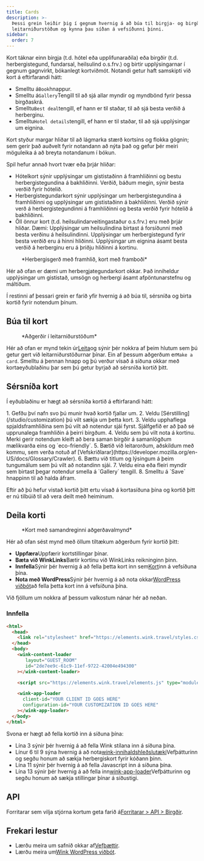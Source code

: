 ```yaml
---
title: Cards
description: >-
  Þessi grein leiðir þig í gegnum hvernig á að búa til birgja- og birgðakort úr
  leitarniðurstöðum og kynna þau síðan á vefsíðunni þinni.
sidebar:
  order: 7
---
```


Kort táknar einn birgja (t.d. hótel eða upplifunaraðila) eða birgðir (t.d. herbergistegund, fundarsal, heilsulind o.s.frv.) og birtir upplýsingarnar í gegnum gagnvirkt, bókanlegt kortviðmót.
Notandi getur haft samskipti við kort á eftirfarandi hátt:

* Smelltu á`Book`hnappur.
* Smelltu á`Gallery`Tengill til að sjá allar myndir og myndbönd fyrir þessa birgðaskrá.
* Smelltu`Best deal`tengill, ef hann er til staðar, til að sjá besta verðið á herberginu.
* Smelltu`Hotel details`tengill, ef hann er til staðar, til að sjá upplýsingar um eignina.

Kort styður margar hliðar til að lágmarka stærð kortsins og flokka gögnin; sem gerir það auðvelt fyrir notandann að nýta það og gefur þér meiri möguleika á að breyta notandanum í bókun.

Spil hefur annað hvort tvær eða þrjár hliðar:

* Hótelkort sýnir upplýsingar um gististaðinn á framhliðinni og bestu herbergistegundina á bakhliðinni. Verðið, báðum megin, sýnir besta verðið fyrir hótelið.
* Herbergistegundarkort sýnir upplýsingar um herbergistegundina á framhliðinni og upplýsingar um gististaðinn á bakhliðinni. Verðið sýnir verð á herbergistegundinni á framhliðinni og besta verðið fyrir hótelið á bakhliðinni.
* Öll önnur kort (t.d. heilsulindarveitingastaður o.s.frv.) eru með þrjár hliðar. Dæmi: Upplýsingar um heilsulindina birtast á forsíðunni með besta verðinu á heilsulindinni. Upplýsingar um herbergistegund fyrir besta verðið eru á hinni hliðinni. Upplýsingar um eignina ásamt besta verðið á herberginu eru á þriðju hliðinni á kortinu.

<figure>
  <CloudinaryImage width="350" height="829" resize="scale" quality="best" alt="Forskoðun á korti" src="academy/card-example" errorImage="noimage_opaque_nyrtl0.png" />

  <figcaption>*Herbergisgerð með framhlið, kort með framboði*</figcaption>
</figure>


Hér að ofan er dæmi um herbergjategundarkort okkar. Það inniheldur upplýsingar um gististað, umsögn og herbergi ásamt afpöntunarstefnu og máltíðum.

Í restinni af þessari grein er farið yfir hvernig á að búa til, sérsníða og birta kortið fyrir notendum þínum.

## Búa til kort

<figure>
  <CloudinaryImage width="350" height="238" resize="scale" quality="best" alt="Aðgerðir" src="academy/inventory-actions" errorImage="noimage_opaque_nyrtl0.png" />

  <figcaption>*Aðgerðir í leitarniðurstöðum*</figcaption>
</figure>


Hér að ofan er mynd tekin úr[Leita](/studio/search)og sýnir þér nokkra af þeim hlutum sem þú getur gert við leitarniðurstöðurnar þínar. Ein af þessum aðgerðum er`Make a card`.
Smelltu á þennan hnapp og þú verður vísað á síðuna okkar með kortaeyðublaðinu þar sem þú getur byrjað að sérsníða kortið þitt.

## Sérsníða kort

Í eyðublaðinu er hægt að sérsníða kortið á eftirfarandi hátt:

<Steps>
  1. Gefðu því nafn svo þú munir hvað kortið fjallar um.
  2. Veldu [Sérstilling](/studio/customization) þú vilt sækja um þetta kort.
  3. Veldu upphaflega spjaldsframhliðina sem þú vilt að notendur sjái fyrst. Sjálfgefið er að það sé upprunalega framhliðin á þeirri birgðum.
  4. Veldu <Badge text="badge" variant="tip" size="small" /> sem þú vilt nota á kortinu. Merki gerir notendum kleift að bera saman birgðir á samanlögðum mælikvarða eins og `eco-friendly`.
  5. Bætið við leitarorðum, aðskildum með kommu, sem verða notuð af [Vefskriðlarar](https://developer.mozilla.org/en-US/docs/Glossary/Crawler).
  6. Bættu við titlum og lýsingum á þeim tungumálum sem þú vilt að notandinn sjái.
  7. Veldu eina eða fleiri myndir sem birtast þegar notendur smella á `Gallery` tengill.
  8. Smelltu á `Save` hnappinn til að halda áfram.
</Steps>


Eftir að þú hefur vistað kortið þitt ertu vísað á kortasíðuna þína og kortið þitt er nú tilbúið til að vera deilt með heiminum.

## Deila korti

<figure>
  <CloudinaryImage width="350" height="857" resize="scale" quality="best" alt="Kort" src="academy/card-actions" errorImage="noimage_opaque_nyrtl0.png" />

  <figcaption>*Kort með samandreginni aðgerðavalmynd*</figcaption>
</figure>


Hér að ofan sést mynd með öllum tiltækum aðgerðum fyrir kortið þitt:

* **Uppfæra**Uppfærir kortstillingar þínar.
* **Bæta við WinkLinks**Bætir kortinu við WinkLinks reikninginn þinn.
* **Innfella**Sýnir þér hvernig á að fella þetta kort inn sem[Kort](/developers/web-components/#content-loader)inn á vefsíðuna þína.
* **Nota með WordPress**Sýnir þér hvernig á að nota okkar[WordPress viðbót](/developers/wordpress)að fella þetta kort inn á vefsíðuna þína.

Við fjöllum um nokkra af þessum valkostum nánar hér að neðan.

### Innfella

```html {3, 6-9, 11, 13-16}
<html>
  <head>
    <link rel="stylesheet" href="https://elements.wink.travel/styles.css"></link>
  </head>
  <body>
    <wink-content-loader
       layout="GUEST_ROOM"
       id="2de7ee9c-61c9-11ef-9722-42004e494300"
    ></wink-content-loader>

    <script src="https://elements.wink.travel/elements.js" type="module" defer></script>

    <wink-app-loader
      client-id="YOUR CLIENT ID GOES HERE"
      configuration-id="YOUR CUSTOMIZATION ID GOES HERE"
    ></wink-app-loader>
  </body>
</html>
```

Svona er hægt að fella kortið inn á síðuna þína:

* Lína 3 sýnir þér hvernig á að fella Wink stílana inn á síðuna þína.
* Línur 6 til 9 sýna hvernig á að nota[wink-innihaldshleðslutæki](/developers/web-components/#content-loader)Vefþátturinn og segðu honum að sækja herbergiskort fyrir kóðann þinn.
* Lína 11 sýnir þér hvernig á að fella Javascript inn á síðuna þína.
* Lína 13 sýnir þér hvernig á að fella inn[wink-app-loader](/developers/web-components/#application-loader)Vefþátturinn og segðu honum að sækja stillingar þínar á síðustigi.

## API

Forritarar sem vilja stjórna kortum geta farið á[Forritarar > API > Birgðir](/developers/apis/#inventory-api).

## Frekari lestur

* Lærðu meira um safnið okkar af[Vefþættir](/developers/web-components).
* Lærðu meira um[Wink WordPress viðbót](/developers/wordpress).

